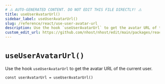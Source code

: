 ```yaml
---
# ⚠️ AUTO-GENERATED CONTENT. DO NOT EDIT THIS FILE DIRECTLY! ⚠️
title: useUserAvatarUrl()
sidebar_label: useUserAvatarUrl()
slug: /reference/react/use-user-avatar-url
description: Use the hook `useUserAvatarUrl` to get the avatar URL of the current user.
custom_edit_url: https://github.com/nhost/nhost/edit/main/packages/react/src/hooks/user.ts#L271
---
```


# `useUserAvatarUrl()`

Use the hook `useUserAvatarUrl` to get the avatar URL of the current user.

```tsx
const userAvatarUrl = useUserAvatarUrl()
```
